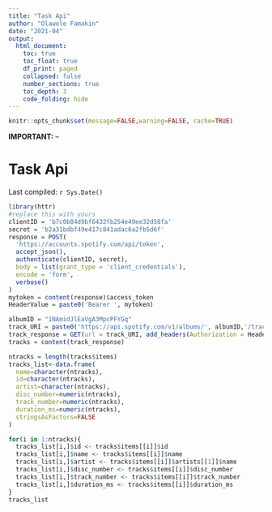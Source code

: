 ```yaml
---
title: "Task Api"
author: "Olawole Famakin"
date: "2021-04"
output:
  html_document:
    toc: true
    toc_float: true
    df_print: paged
    collapsed: false
    number_sections: true
    toc_depth: 3
    code_folding: hide
---
```


```r
knitr::opts_chunk$set(message=FALSE,warning=FALSE, cache=TRUE)
```

**IMPORTANT:** --

# Task Api

Last compiled: `r Sys.Date()`

```r
library(httr)
#replace this with yours
clientID = 'b7c0b84d9bf6432fb254e49ee32d58fa'
secret = 'b2a31bdbf49e417c841adac6a2fb5d6f'
response = POST(
  'https://accounts.spotify.com/api/token',
  accept_json(),
  authenticate(clientID, secret),
  body = list(grant_type = 'client_credentials'),
  encode = 'form',
  verbose()
)
mytoken = content(response)$access_token
HeaderValue = paste0('Bearer ', mytoken)

albumID = "1NAmidJlEaVgA3MpcPFYGq"
track_URI = paste0('https://api.spotify.com/v1/albums/', albumID,'/tracks')
track_response = GET(url = track_URI, add_headers(Authorization = HeaderValue))
tracks = content(track_response)

ntracks = length(tracks$items)
tracks_list<-data.frame(
  name=character(ntracks),
  id=character(ntracks),
  artist=character(ntracks),
  disc_number=numeric(ntracks),
  track_number=numeric(ntracks),
  duration_ms=numeric(ntracks),
  stringsAsFactors=FALSE
)

for(i in 1:ntracks){
  tracks_list[i,]$id <- tracks$items[[i]]$id
  tracks_list[i,]$name <- tracks$items[[i]]$name
  tracks_list[i,]$artist <- tracks$items[[i]]$artists[[1]]$name
  tracks_list[i,]$disc_number <- tracks$items[[i]]$disc_number
  tracks_list[i,]$track_number <- tracks$items[[i]]$track_number
  tracks_list[i,]$duration_ms <- tracks$items[[i]]$duration_ms
}
tracks_list



```